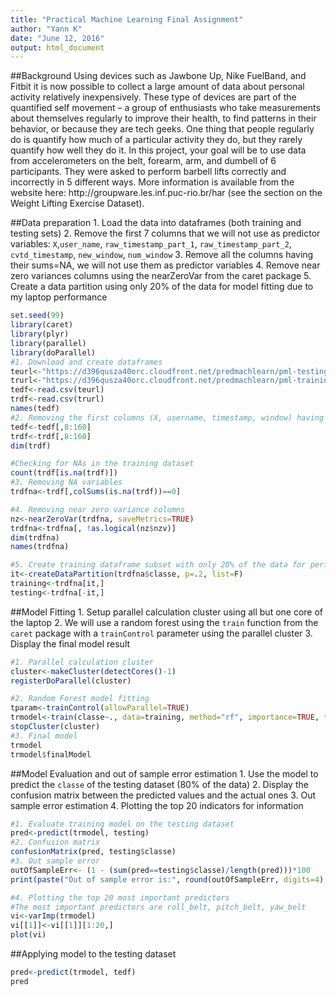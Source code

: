 ```yaml
---
title: "Practical Machine Learning Final Assignment"
author: "Yann K"
date: "June 12, 2016"
output: html_document
---
```


##Background
Using devices such as Jawbone Up, Nike FuelBand, and Fitbit it is now possible to collect a large amount of data about personal activity relatively inexpensively. These type of devices are part of the quantified self movement – a group of enthusiasts who take measurements about themselves regularly to improve their health, to find patterns in their behavior, or because they are tech geeks. One thing that people regularly do is quantify how much of a particular activity they do, but they rarely quantify how well they do it. In this project, your goal will be to use data from accelerometers on the belt, forearm, arm, and dumbell of 6 participants. They were asked to perform barbell lifts correctly and incorrectly in 5 different ways. More information is available from the website here: http://groupware.les.inf.puc-rio.br/har (see the section on the Weight Lifting Exercise Dataset).

##Data preparation
1. Load the data into dataframes (both training and testing sets)
2. Remove the first 7 columns that we will not use as predictor variables: `X`,`user_name`, `raw_timestamp_part_1`, `raw_timestamp_part_2`, `cvtd_timestamp`, `new_window`, `num_window`
3. Remove all the columns having their sums=NA, we will not use them as predictor variables
4. Remove near zero variances columns using the nearZeroVar from the caret package
5. Create a data partition using only 20% of the data for model fitting due to my laptop performance

```r
set.seed(99)
library(caret)
library(plyr)
library(parallel)
library(doParallel)
#1. Download and create dataframes
teurl<-"https://d396qusza40orc.cloudfront.net/predmachlearn/pml-testing.csv"
trurl<-"https://d396qusza40orc.cloudfront.net/predmachlearn/pml-training.csv"
tedf<-read.csv(teurl)
trdf<-read.csv(trurl)
names(tedf)
#2. Removing the first columns (X, username, timestamp, window) having non predictive data
tedf<-tedf[,8:160]
trdf<-trdf[,8:160]
dim(trdf)

#Checking for NAs in the training dataset
count(trdf[is.na(trdf)])
#3. Removing NA variables
trdfna<-trdf[,colSums(is.na(trdf))==0]

#4. Removing near zero variance columns
nz<-nearZeroVar(trdfna, saveMetrics=TRUE)
trdfna<-trdfna[, !as.logical(nz$nzv)]
dim(trdfna)
names(trdfna)

#5. Create training dataframe subset with only 20% of the data for performance on my laptop 
it<-createDataPartition(trdfna$classe, p=.2, list=F)
training<-trdfna[it,]
testing<-trdfna[-it,]
```


##Model Fitting
1. Setup parallel calculation cluster using all but one core of the laptop
2. We will use a random forest using the `train` function from the `caret` package with a `trainControl` parameter using the parallel cluster
3. Display the final model result
```r
#1. Parallel calculation cluster
cluster<-makeCluster(detectCores()-1)
registerDoParallel(cluster)

#2. Random Forest model fitting
tparam<-trainControl(allowParallel=TRUE)
trmodel<-train(classe~., data=training, method="rf", importance=TRUE, trainControl=tparam)
stopCluster(cluster)
#3. Final model
trmodel
trmodel$finalModel
```


##Model Evaluation and out of sample error estimation
1. Use the model to predict the `classe` of the testing dataset (80% of the data)
2. Display the confusion matrix between the predicted values and the actual ones
3. Out sample error estimation
4. Plotting the top 20 indicators for information

```r
#1. Evaluate training model on the testing dataset
pred<-predict(trmodel, testing)
#2. Confusion matrix
confusionMatrix(pred, testing$classe)
#3. Out sample error
outOfSampleErr<- (1 - (sum(pred==testing$classe)/length(pred)))*100
print(paste("Out of sample error is:", round(outOfSampleErr, digits=4), "%"))

#4. Plotting the top 20 most important predictors 
#The most important predictors are roll_belt, pitch_belt, yaw_belt
vi<-varImp(trmodel)
vi[[1]]<-vi[[1]][1:20,]
plot(vi)
```

##Applying model to the testing dataset
```r
pred<-predict(trmodel, tedf)
pred
```


